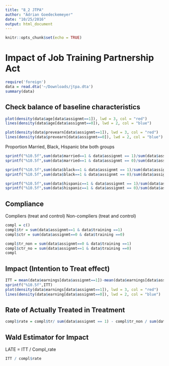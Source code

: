 ```yaml
---
title: "8_2 JTPA"
author: "Adrian Goedeckemeyer"
date: "10/25/2016"
output: html_document
---
```


```r
knitr::opts_chunk$set(echo = TRUE)
```

# Impact of Job Training Partnership Act

```r
require('foreign')
data = read.dta('~/Downloads/jtpa.dta')
summary(data)
```


## Check balance of baseline characteristics

```r
plot(density(data$age[data$assignmt==1]), lwd = 3, col = "red")
lines(density(data$age[data$assignmt==0]), lwd = 2, col = "blue")

plot(density(data$prevearn[data$assignmt==1]), lwd = 3, col = "red")
lines(density(data$prevearn[data$assignmt==0]), lwd = 2, col = "blue")
```

Proportion Married, Black, Hispanic btw both groups
```r
sprintf("%10.5f",sum(data$married==1 & data$assignmt == 1)/sum(data$assignmt == 1))
sprintf("%10.5f",sum(data$married==1 & data$assignmt == 0)/sum(data$assignmt == 0))

sprintf("%10.5f",sum(data$black==1 & data$assignmt == 1)/sum(data$assignmt == 1))
sprintf("%10.5f",sum(data$black==1 & data$assignmt == 0)/sum(data$assignmt == 0))

sprintf("%10.5f",sum(data$hispanic==1 & data$assignmt == 1)/sum(data$assignmt == 1))
sprintf("%10.5f",sum(data$hispanic==1 & data$assignmt == 0)/sum(data$assignmt == 0))
```

## Compliance

Compliers (treat and control)
Non-compliers (treat and control)

```r
compl = c()
compl$tr = sum(data$assignmt==1 & data$training ==1)
compl$ctr = sum(data$assignmt==0 & data$training ==0)

compl$tr_non = sum(data$assignmt==0 & data$training ==1)
compl$ctr_no = sum(data$assignmt==1 & data$training ==0)
compl
```

## Impact (Intention to Treat effect)

```r
ITT = mean(data$earnings[data$assignmt==1])-mean(data$earnings[data$assignmt==0])
sprintf("%10.5f",ITT)
plot(density(data$earnings[data$assignmt==1]), lwd = 3, col = "red")
lines(density(data$earning[data$assignmt==0]), lwd = 2, col = "blue")
```

## Rate of Actually Treated in Treatment

```r
compl$rate = compl$tr/ sum(data$assignmt == 1) - compl$tr_non / sum(data$assignmt == 0)
```

## Wald Estimator for Impact

LATE = ITT / Compl_rate

```r
ITT / compl$rate
```

